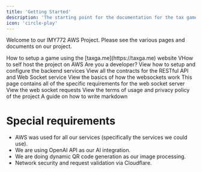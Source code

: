 ```yaml
---
title: 'Getting Started'
description: 'The starting point for the documentation for the tax game project.'
icon: 'circle-play'
---
```


Welcome to our IMY772 AWS Project. Please see the various pages and documents on our project.

<CardGroup cols={2}>
  <Card title="Game Setup" icon="gamepad" href="/university/game">
    How to setup a game using the [taxga.me](https://taxga.me) website
  </Card>
  <Card title="Setup Guide" icon="sliders" href="/university/setup">
    VHow to self host the project on AWS
  </Card>
  <Card title="Backend Guide" icon="folder-tree" href="/university/guide">
    Are you a developer? View how to setup and configure the backend services
  </Card>
  <Card title="API Contracts" icon="file-lines" href="/university/contracts">
    View all the contracts for the RESTful API and Web Socket service
  </Card>
  <Card title="Backend Guide" icon="circle-nodes" href="/university/websockets">
    View the basics of how the websockets work
  </Card>
  <Card title="Web Socket Specifics" icon="circle-nodes" href="/university/websockets">
    This page contains all of the specific requirements for the web socket server
  </Card>
  <Card title="Web Socket Requests" icon="terminal" href="/university/websockets-requests">
    View the web socket requests
  </Card>
  <Card title="Terms & Privacy" icon="gavel" href="/university/tos">
    View the terms of usage and privacy policy of the project
  </Card>
    <Card title="Markdown Guide" icon="markdown" href="https://www.markdownguide.org/basic-syntax/">
    A guide on how to write markdown
  </Card>
</CardGroup>

# Special requirements
* AWS was used for all our services (specifically the services we could use).
* We are using OpenAI API as our AI integration.
* We are doing dynamic QR code generation as our image processing.
* Network security and request validation via Cloudflare.